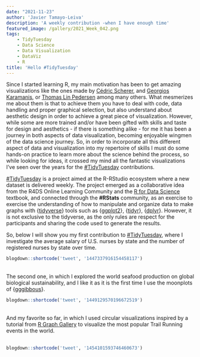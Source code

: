 ```yaml
---
date: "2021-11-23"
author: 'Javier Tamayo-Leiva'
description: 'A weekly contribution -when I have enough time'
featured_image: /gallery/2021_Week_042.png
tags:
    - TidyTuesday
    - Data Science
    - Data Visualization
    - DataViz
    - R
title: 'Hello #TidyTuesday'
---
```


Since I started learning R, my main motivation has been to get amazing visualizations like the ones made by [Cédric Scherer](https://www.cedricscherer.com), and [Georgios Karamanis](https://karaman.is), or [Thomas Lin Pedersen](https://www.data-imaginist.com) among many others. What mesmerizes me about them is that to achieve them you have to deal with code, data handling and proper graphical selection, but also understand about aesthetic design in order to achieve a great piece of visualization. However, while some are more trained and/or have been gifted with skills and taste for design and aesthetics - if there is something alike - for me it has been a journey in both aspects of data visualization, becoming enjoyable wingmen of the data science journey. So, in order to incorporate all this different aspect of data and visualization into my repertoire of skills I must do some hands-on practice to learn more about the science behind the process, so while looking for ideas, it crossed my mind all the fantastic visualizations I've seen over the years for the [#TidyTuesday](https://github.com/rfordatascience/tidytuesday/blob/master/README.md) contributions.

[#TidyTuesday](https://github.com/rfordatascience/tidytuesday/blob/master/README.md) is a project aimed at the R-RStudio ecosystem where a new dataset is delivered weekly. The project emerged as a collaborative idea from the R4DS Online Learning Community and the [R for Data Science](https://r4ds.had.co.nz) textbook, and connected through the  **#RStats** community, as an exercise to exercise the understanding of how to manipulate and organize data to make graphs with {[tidyverse](https://www.tidyverse.org)} tools such as {[ggplot2](https://ggplot2.tidyverse.org)}, {[tidyr](https://tidyr.tidyverse.org)}, {[dplyr](https://dplyr.tidyverse.org)}. However, it is not exclusive to the tidyverse, as the only rules are respect for the participants and sharing the code used to generate the results.

So, below I will show you my first contribution to [#TidyTuesday](https://github.com/rfordatascience/tidytuesday/blob/master/README.md), where I investigate the average salary of U.S. nurses by state and the number of registered nurses by state over time. <br>

<div class= "fn w-auto mw7 center">
```r
blogdown::shortcode('tweet', '1447337916154458117')
```
</div>

<br>
The second one, in which I explored the world seafood production on global biological sustainability, and I like it as it is the first time I use the moonplots of {[gggibbous](https://cran.r-project.org/web/packages/gggibbous/vignettes/gggibbous.html)}.<br>
<div class= "fn w-auto mw7 center">
```r
blogdown::shortcode('tweet', '1449129570196672519')
```
</div>

<br>
And my favorite so far, in which I used circular visualizations inspired by a tutorial from [R Graph Gallery](https://www.r-graph-gallery.com) to visualize the most popular Trail Running events in the world.<br>  
<div class= "fn w-auto mw7 center">
```r
blogdown::shortcode('tweet', '1454101593746460673')
```
</div>
